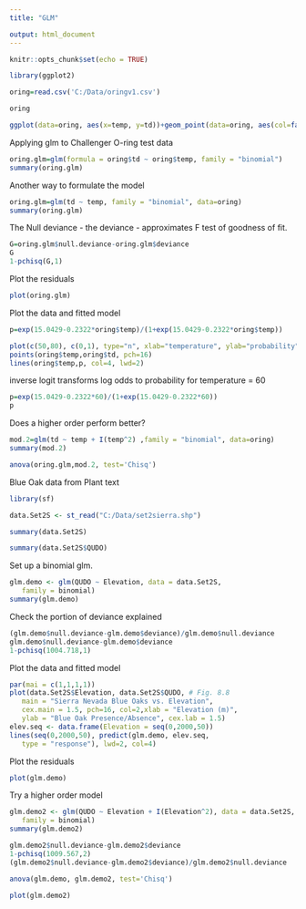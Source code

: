 ```yaml
---
title: "GLM"

output: html_document
---
```


```r
knitr::opts_chunk$set(echo = TRUE)
```

```r
library(ggplot2)
```


```r

oring=read.csv('C:/Data/oringv1.csv')

```

```r
oring
```


```r
ggplot(data=oring, aes(x=temp, y=td))+geom_point(data=oring, aes(col=factor(td),size=.5 ))+scale_color_manual(values=c('red','lightblue')) + labs(col='Failure')
```

Applying glm to Challenger O-ring test data

```r
oring.glm=glm(formula = oring$td ~ oring$temp, family = "binomial")
summary(oring.glm)
```

Another way to formulate the model

```r
oring.glm=glm(td ~ temp, family = "binomial", data=oring)
summary(oring.glm)
```

The Null deviance - the deviance   - approximates F test of goodness of fit.

```r
G=oring.glm$null.deviance-oring.glm$deviance
G
1-pchisq(G,1)
```


Plot the residuals

```r
plot(oring.glm)
```

Plot the data and fitted model

```r
p=exp(15.0429-0.2322*oring$temp)/(1+exp(15.0429-0.2322*oring$temp))

plot(c(50,80), c(0,1), type="n", xlab="temperature", ylab="probability",main="ORing Failure")
points(oring$temp,oring$td, pch=16)
lines(oring$temp,p, col=4, lwd=2)

```

inverse logit transforms log odds to probability for temperature = 60

```r
p=exp(15.0429-0.2322*60)/(1+exp(15.0429-0.2322*60))
p
```

Does a higher order perform better?

```r
mod.2=glm(td ~ temp + I(temp^2) ,family = "binomial", data=oring)
summary(mod.2)
```

```r
anova(oring.glm,mod.2, test='Chisq')
```



Blue Oak data from Plant text

```r
library(sf)

```


```r
data.Set2S <- st_read("C:/Data/set2sierra.shp")
```

```r
summary(data.Set2S)
```

```r
summary(data.Set2S$QUDO)
```

 Set up a binomial  glm.
 
```r

glm.demo <- glm(QUDO ~ Elevation, data = data.Set2S,
   family = binomial)
summary(glm.demo)


```

Check the portion of deviance explained

```r

(glm.demo$null.deviance-glm.demo$deviance)/glm.demo$null.deviance
glm.demo$null.deviance-glm.demo$deviance
1-pchisq(1004.718,1)
```

Plot the data and fitted model

```r
par(mai = c(1,1,1,1))
plot(data.Set2S$Elevation, data.Set2S$QUDO, # Fig. 8.8
   main = "Sierra Nevada Blue Oaks vs. Elevation",
   cex.main = 1.5, pch=16, col=2,xlab = "Elevation (m)",
   ylab = "Blue Oak Presence/Absence", cex.lab = 1.5)
elev.seq <- data.frame(Elevation = seq(0,2000,50))
lines(seq(0,2000,50), predict(glm.demo, elev.seq,
   type = "response"), lwd=2, col=4)
```

Plot the residuals

```r
plot(glm.demo)
```


Try a higher order model

```r
glm.demo2 <- glm(QUDO ~ Elevation + I(Elevation^2), data = data.Set2S,
   family = binomial)
summary(glm.demo2)
```

```r
glm.demo2$null.deviance-glm.demo2$deviance
1-pchisq(1009.567,2)
(glm.demo2$null.deviance-glm.demo2$deviance)/glm.demo2$null.deviance
```


```r
anova(glm.demo, glm.demo2, test='Chisq')
```

```r
plot(glm.demo2)
```














